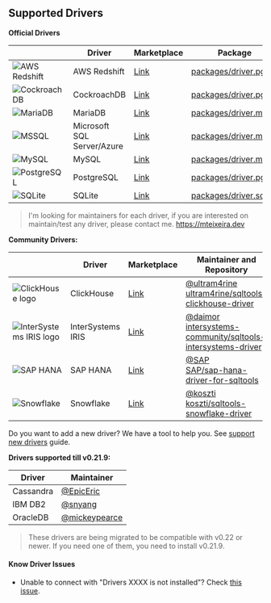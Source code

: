 ## Supported Drivers

**Official Drivers**

||Driver|Marketplace|Package|
|-|-|-|-|
|![AWS Redshift](https://raw.githubusercontent.com/mtxr/vscode-sqltools/master/packages/driver.pg/icons/redshift/default.png)|AWS Redshift|[Link](https://marketplace.visualstudio.com/items?itemName=mtxr.sqltools-driver-pg)|[packages/driver.pg](https://github.com/mtxr/vscode-sqltools/tree/master/packages/driver.pg)|
|![CockroachDB](https://raw.githubusercontent.com/mtxr/vscode-sqltools/master/packages/driver.pg/icons/cockroach/default.png)|CockroachDB|[Link](https://marketplace.visualstudio.com/items?itemName=mtxr.sqltools-driver-pg)|[packages/driver.pg](https://github.com/mtxr/vscode-sqltools/tree/master/packages/driver.pg)|
|![MariaDB](https://raw.githubusercontent.com/mtxr/vscode-sqltools/master/packages/driver.mysql/icons/mariadb/default.png)|MariaDB|[Link](https://marketplace.visualstudio.com/items?itemName=mtxr.sqltools-driver-mysql)|[packages/driver.mysql](https://github.com/mtxr/vscode-sqltools/tree/master/packages/driver.mysql)|
|![MSSQL](https://raw.githubusercontent.com/mtxr/vscode-sqltools/master/packages/driver.mssql/icons/default.png)|Microsoft SQL Server/Azure|[Link](https://marketplace.visualstudio.com/items?itemName=mtxr.sqltools-driver-mssql)|[packages/driver.mssql](https://github.com/mtxr/vscode-sqltools/tree/master/packages/driver.mssql)|
|![MySQL](https://raw.githubusercontent.com/mtxr/vscode-sqltools/master/packages/driver.mysql/icons/default.png)|MySQL|[Link](https://marketplace.visualstudio.com/items?itemName=mtxr.sqltools-driver-mysql)|[packages/driver.mysql](https://github.com/mtxr/vscode-sqltools/tree/master/packages/driver.mysql)|
|![PostgreSQL](https://raw.githubusercontent.com/mtxr/vscode-sqltools/master/packages/driver.pg/icons/pg/default.png)|PostgreSQL|[Link](https://marketplace.visualstudio.com/items?itemName=mtxr.sqltools-driver-pg)|[packages/driver.pg](https://github.com/mtxr/vscode-sqltools/tree/master/packages/driver.pg)|
|![SQLite](https://raw.githubusercontent.com/mtxr/vscode-sqltools/master/packages/driver.sqlite/icons/default.png)|SQLite|[Link](https://marketplace.visualstudio.com/items?itemName=mtxr.sqltools-driver-sqlite)|[packages/driver.sqlite](https://github.com/mtxr/vscode-sqltools/tree/master/packages/driver.sqlite)|

> I'm looking for maintainers for each driver, if you are interested on maintain/test any driver, please contact me. https://mteixeira.dev

**Community Drivers:**

||Driver|Marketplace|Maintainer and Repository|
|-|-|-|-|
|![ClickHouse logo](https://raw.githubusercontent.com/ultram4rine/sqltools-clickhouse-driver/master/icons/default.png)|ClickHouse|[Link](https://marketplace.visualstudio.com/items?itemName=ultram4rine.sqltools-clickhouse-driver)|[@ultram4rine](https://github.com/ultram4rine) <br/> [ultram4rine/sqltools-clickhouse-driver](https://github.com/ultram4rine/sqltools-clickhouse-driver)|
|![InterSystems IRIS logo](https://raw.githubusercontent.com/intersystems-community/sqltools-intersystems-driver/master/icons/default.png)|InterSystems IRIS|[Link](https://marketplace.visualstudio.com/items?itemName=intersystems-community.sqltools-intersystems-driver)|[@daimor](https://github.com/daimor) <br/> [intersystems-community/sqltools-intersystems-driver](https://github.com/intersystems-community/sqltools-intersystems-driver)|
|![SAP HANA](https://raw.githubusercontent.com/SAP/sap-hana-driver-for-sqltools/master/icons/default.png)|SAP HANA|[Link](https://marketplace.visualstudio.com/items?itemName=SAPOSS.sap-hana-driver-for-sqltools)|[@SAP](https://github.com/SAP) <br/> [SAP/sap-hana-driver-for-sqltools](https://github.com/SAP/sap-hana-driver-for-sqltools)|
|![Snowflake](https://raw.githubusercontent.com/koszti/sqltools-snowflake-driver/master/icons/default.png)|Snowflake|[Link](https://marketplace.visualstudio.com/items?itemName=koszti.snowflake-driver-for-sqltools)|[@koszti](https://github.com/koszti) <br/> [koszti/sqltools-snowflake-driver](https://github.com/koszti/sqltools-snowflake-driver)|

Do you want to add a new driver? We have a tool to help you. See [support new drivers](https://vscode-sqltools.mteixeira.dev/contributing/support-new-drivers) guide.

**Drivers supported till v0.21.9:**

|Driver|Maintainer|
|-|-|
|Cassandra|[@EpicEric](https://github.com/EpicEric)|
|IBM DB2|[@snyang](https://github.com/snyang)|
|OracleDB|[@mickeypearce](https://github.com/mickeypearce)|

> These drivers are being migrated to be compatible with v0.22 or newer. If you need one of them, you need to install v0.21.9.

#### Know Driver Issues

- Unable to connect with "Drivers XXXX is not installed"? Check [this issue](https://github.com/mtxr/vscode-sqltools/issues/590).
